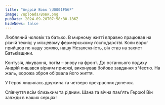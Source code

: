 ```yaml
---
title: "Андрій Вовк \U0001F56F"
image: /uploads/Вовк.png
pubDate: 2024-09-20T07:58:30.186Z
hideNews: false
---
```


Люблячий чоловік та батько. В мирному житті вправно працював на різній техніці у місцевому фермерському господарстві. Коли ворог прийшов по нашу землю, нашу Незалежність, він став на захист Батьківщини.

Контузія, лікування, потім – знову на фронт. До останнього подиху Андрій лишався вірним присязі, виконував бойове завдання з Честю. На жаль, ворожа зброя обірвала його життя.

У Героя лишилась дружина та четверо прекрасних донечок.

Співчуття всім близьким та рідним. Шана та вічна пам'ять Герою! Він завжди в наших серцях!

